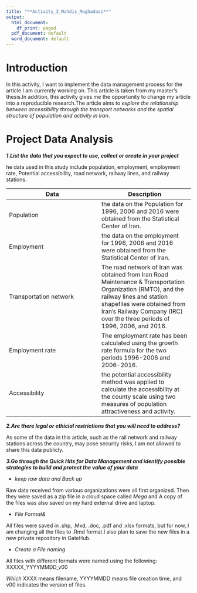 ```yaml
--- 
title: "**Activity_3_Mahdis_Moghadasi**"
output:
  html_document:
    df_print: paged
  pdf_document: default
  word_document: default
---
```


# Introduction

In this activity, I want to implement the data management process for
the article I am currently working on. This article is taken from my 
master's thesis.In addition, this activity gives me the opportunity 
to change my article into a reproducible research.The article aims to *explore the relationship between accessibility through the transport
networks and the spatial structure of population and activity in Iran*.


# Project Data Analysis
_**1.List the data that you expect to use, collect or create in your project**_

he data used in this study include population, employment, employment rate, Potential accessibility,  road network, railway lines, and railway stations. 

**Data**  | **Description**
------------- | -------------
Population  | the data on the Population for 1996, 2006 and 2016 were obtained from the Statistical Center of Iran.
Employment | the data on the employment for 1996, 2006 and 2016 were obtained from the Statistical Center of Iran.
Transportation network | The road network of Iran was obtained from Iran Road Maintenance & Transportation Organization (RMTO), and the railway lines and station shapefiles were obtained from Iran's Railway Company (IRC) over the three periods of 1996, 2006, and 2016.
Employment rate | The employment rate has been calculated using the growth rate formula for the two periods 1996-2006 and 2006-2016.
Accessibility | the  potential accessibility method was applied to calculate the accessibility at the county scale using two measures of population attractiveness and activity.


_**2.Are there legal or ethicial restrictions that you will need to address?**_

As some of the data in this article, such as the rail network and railway stations across the country, may pose security risks, I am not allowed to share this data publicly.

_**3.Go through the Quick Hits for Data Management and identify possible strategies to build and protect the value of your data**_

* *keep raw data and Back up*

Raw data received from various organizations were all first organized. Then they were saved as a zip file in a cloud space called _Mega_ and A copy of the files was also saved on my hard external drive and laptop.

* *File Format&*

All files were saved in .shp, .Mxd, .doc, .pdf and .xlsx formats, but for now, I am changing all the files to .Rmd format.I also plan to save the new files in a new private repository in GateHub.

* *Create a File naming*

All files with different formats were named using the following: 
XXXXX_YYYYMMDD_v00

_Which_ XXXX means filename, YYYYMMDD means file creation time, and v00 indicates the version of files.












